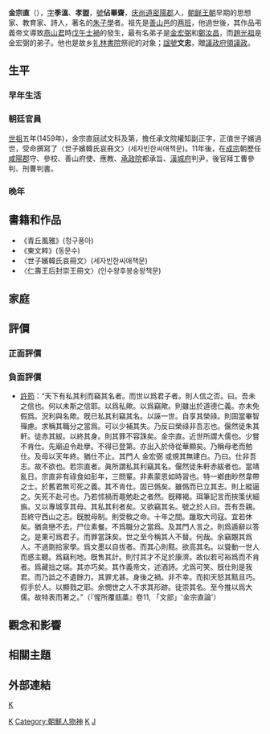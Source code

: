 {{infoboxneeded|东亚男性历史人物|time=2011-06-22T13:22:31+00:00}}
{{expand|time=2012-04-21}}
{{Infobox Korean name
|img=Kim Jong-jik.jpg
|imgwidth=200px
|caption=金宗直畫像
|hangul=김종직
|hanja=金宗直
|rr=kim jong-jik
|mr=kim jong-jik
}}
'''金宗直'''（{{bd|1431年||1492年}}），[[表字|字]]'''季溫'''、'''孝盥'''，[[號|號]]'''佔畢齋'''，[[庆尚道|庆尚道]][[密陽市|密陽郡]]人，[[朝鲜王朝|朝鲜王朝]]早期的思想家、教育家、詩人，著名的[[宋明理學|朱子學]]者。祖先是[[善山邑|善山邑]]的[[两班|两班]]，他過世後，其作品弔義帝文導致[[燕山君|燕山君]]時[[戊午士禍|戊午士禍]]的發生，最有名弟子是[[金宏弼|金宏弼]]和[[鄭汝昌|鄭汝昌]]，而[[趙光祖|趙光祖]]是金宏弼的弟子。他也是故乡[[礼林書院|礼林書院]]祭祀的对象；[[諡號|諡號]]'''文忠'''，贈[[議政府|議政府]][[領議政|領議政]]。

==生平==
===早年生活===
===朝廷官員===
[[朝鲜世祖|世祖]]五年(1459年)，金宗直庭試文科及第，擔任承文院權知副正字，正值世子嬪過世，受命撰寫了〈世子嬪韓氏哀冊文〉(세자빈한씨애책문)。11年後，在[[朝鲜成宗|成宗]]朝歷任[[咸陽郡|咸陽郡]]守、參校、善山府使、應教、[[承政院|承政院]]都承旨、[[漢城府|漢城府]]判尹，後官拜工曹參判、刑曹判書。
===晚年===
==書籍和作品==
*《青丘風雅》(청구풍아) 
*《東文粹》(동문수)
*〈世子嬪韓氏哀冊文〉(세자빈한씨애책문)
*〈仁壽王后封崇王冊文〉(인수왕후봉숭왕책문)
==家庭==
==評價==
===正面評價===
===負面評價===
*[[許筠|許筠]]：“天下有私其利而竊其名者。而世以爲君子者。則人信之否。曰。吾未之信也。何以未斯之信耶。以爲私歟。以爲竊歟。則雖出於道德仁義。亦未免假爲。況利與名歟。旣已私其利竊其名。以誣一世。自享其榮祿。則固當畢智殫慮。求稱其職分之當爲。可以少補其失。乃反曰榮祿非吾志也。偃然徒朱其軒。徒赤其紱。以終其身。則其罪不容誅矣。金宗直。近世所謂大儒也。少嘗不肯仕。先廟迫令赴擧。不得已登第。亦出入於侍從華顯矣。乃稱母老而勉仕。及母以天年終。猶仕不止。其門人 金宏弼 或規其無建白。乃曰。仕非吾志。故不欲也。若宗直者。眞所謂私其利竊其名。偃然徒朱軒赤紱者也。當靖亂日。宗直非有祿食如彭年，三問輩。非素蒙恩如時習也。特一鄕曲眇然韋帶之士。於舊君無可死之義。其不肯仕。固已僞矣。雖僞而已立其志。則上縱逼之。矢死不赴可也。乃若怵禍而黽勉赴之者然。旣釋褐。珥筆記言而挾策伏細旃。又以專城享其母。其私其利者矣。又欲竊其名。號之於人曰。吾有吾親。吾終守西山之志。旣脫母制。則受敎之命。十年之間。躐取大司寇。宜若休矣。猶貪戀不去。尸位素餐。不爲職分之當爲。及其門人言之。則爲遁辭以答之。是果可爲君子。而罪當誅矣。世之至今稱其人不替。何哉。余竊覵其爲人。不過剟拾家學。爲文墨以自拔者。而其心則黠。欲高其名。以聳動一世人而惑主聽。爲竊利地。旣售其計。則忖其才不足於康濟。故似若可裕爲而不肯者。爲藏拙之端。其亦巧矣。其作義帝文，述酒詩。尤爲可笑。旣仕則是我君。而乃詆之不遺餘力。其罪尤甚。身後之禍。非不幸。而抑天怒其黠且巧。假手於人。以顯戮之耶。余憫世之人不求其形跡。徒崇其名。至今推以爲大儒。故特表而著之。”（『惺所覆瓿藁』卷11, 「文部」'金宗直論'）

==觀念和影響==
==相關主題==
==外部連結==

{{Authority control}}

[[category:朝鲜王朝政治人物|K]]
[[Category:朝鮮儒學學者|K]]
[[Category:朝鮮人物神|Category:朝鮮人物神]]
[[Category:諡文忠|K]]
[[Category:金姓|J]]